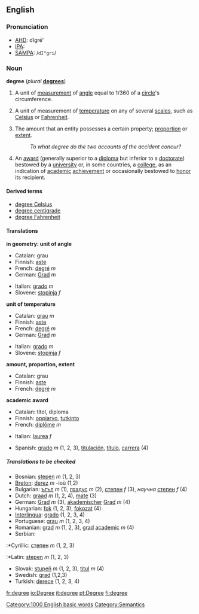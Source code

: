 ==English==

{{rank|happiness|religion|dress|916|degree|spoken|stop|moral}}

===Pronunciation===
*[[AHD]]: dĭgrē'
*[[IPA]]: {{unicode|/dɪ'gri/}}
*[[SAMPA]]: /<tt>dI"gri</tt>/

===Noun===
'''degree'''  (''plural'' '''[[degrees]]''')
#{{geometry}} A unit of [[measurement]] of [[angle]] equal to 1/360 of a [[circle]]'s circumference.
#{{physics}} A unit of measurement of [[temperature]] on any of several [[scales]], such as [[Celsius]] or [[Fahrenheit]].<!--this info belongs at "kelvin", not here: (Note that the [[kelvin]] is a temperature unit without a degree symbol.)-->
#The amount that an entity possesses a certain property; [[proportion]] or [[extent]].
#:''To what degree do the two accounts of the accident concur?''
#An [[award]] (generally superior to a [[diploma]] but inferior to a [[doctorate]]) bestowed by a [[university]] or, in some countries, a [[college]], as an indication of [[academic]] [[achievement]] or occasionally bestowed to [[honor]] its recipient.<!-- Could be used (if not correctly) to describe any [[undergraduate]] or [[postgraduate]] training.-->

====Derived terms====
*[[degree Celsius]]
*[[degree centigrade]]
*[[degree Fahrenheit]]

====Translations====

'''in geometry: unit of angle'''
{{top}}
*Catalan: grau
*Finnish: [[aste#Finnish|aste]]
*French: [[degré]] ''m''
*German: [[Grad]] ''m''
{{mid}}
*Italian: [[grado]] ''m''
*Slovene: [[stopinja]] ''f''
{{bottom}}

'''unit of temperature'''
{{top}}
*Catalan: [[grau]] ''m''
*Finnish: [[aste#Finnish|aste]]
*French: [[degré]] ''m''
*German: [[Grad]] ''m''
{{mid}}
*Italian: [[grado]] ''m''
*Slovene: [[stopinja]] ''f''
{{bottom}}

'''amount, proportion, extent'''
{{top}}
*Catalan: grau
*Finnish: [[aste#Finnish|aste]]
*French: [[degré]] ''m''
{{mid}}
{{bottom}}

'''academic award'''
{{top}}
*Catalan: títol, diploma
*Finnish: [[oppiarvo]], [[tutkinto]]
*French: [[diplôme]] ''m''
{{mid}}
*Italian: [[laurea]] ''f''
{{bottom}}
*Spanish: [[grado#Spanish|grado]] ''m'' (1, 2, 3), [[titulación]], [[título]], [[carrera]] (4) 
=====Translations to be checked=====
<!--Remove this section once all of the translations below have been moved into the tables above.-->
{{checktrans}}

*Bosnian: [[stepen]] ''m'' (1, 2, 3)
*[[Breton]]: [[derez]] ''m'' -ioù (1,2)
*Bulgarian: [[ъгъл]] ''m'' (1), [[градус]] ''m'' (2), [[степен]] ''f'' (3), ''научна'' [[степен]] ''f'' (4)
*Dutch: [[graad]] ''m'' (1, 2, 4), [[mate]] (3)
*German: [[Grad]] ''m'' (3), [[akademischer]] [[Grad]] ''m'' (4)
*Hungarian: [[fok]] (1, 2, 3), [[fokozat]] (4)
*[[Interlingua]]: [[grado#Interlingua|grado]] (1, 2, 3, 4)
*Portuguese: [[grau]] ''m'' (1, 2, 3, 4)
*Romanian: [[grad#Romanian|grad]] ''m'' (1, 2, 3), [[grad#Romanian|grad]] [[academic#Romanian|academic]] ''m'' (4)
*Serbian:
:*Cyrillic: [[степен]] ''m'' (1, 2, 3)
:*Latin: [[stepen]] ''m'' (1, 2, 3)
*Slovak: [[stupeň]] ''m'' (1, 2, 3), [[titul]] ''m'' (4)
*Swedish: [[grad#Swedish|grad]] (1,2,3)
*Turkish: [[derece]] (1, 2, 3, 4)

[[Category:1000 English basic words]]
[[Category:Semantics]]

[[fr:degree]]
[[io:Degree]]
[[it:degree]]
[[pt:Degree]]
[[fi:degree]]